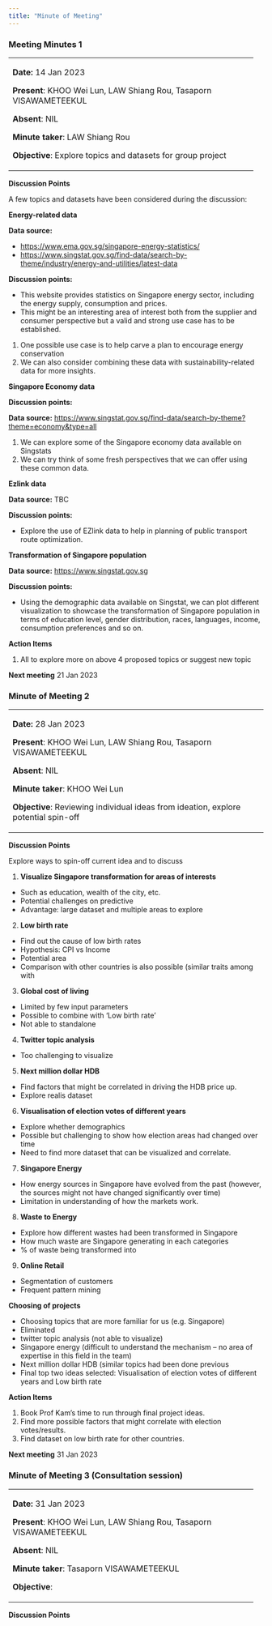 ```yaml
---
title: "Minute of Meeting"
---
```


### **Meeting Minutes 1**

+--------------------------------------------------------------------+
| **Date:** 14 Jan 2023                                              |
|                                                                    |
| **Present**: KHOO Wei Lun, LAW Shiang Rou, Tasaporn VISAWAMETEEKUL |
|                                                                    |
| **Absent**: NIL                                                    |
|                                                                    |
| **Minute taker**: LAW Shiang Rou                                   |
|                                                                    |
| **Objective**: Explore topics and datasets for group project       |
+--------------------------------------------------------------------+

**Discussion Points** 

A few topics and datasets have been considered during the discussion: 

**Energy-related data**  

**Data source:**

-   <https://www.ema.gov.sg/singapore-energy-statistics/>
-   <https://www.singstat.gov.sg/find-data/search-by-theme/industry/energy-and-utilities/latest-data>

**Discussion points:**

-   This website provides statistics on Singapore energy sector, including the energy supply, consumption and prices. 
-   This might be an interesting area of interest both from the supplier and consumer perspective but a valid and strong use case has to be established.

1.  One possible use case is to help carve a plan to encourage energy conservation
2.  We can also consider combining these data with sustainability-related data for more insights.

**Singapore Economy data**

**Discussion points:**

**Data source:** <https://www.singstat.gov.sg/find-data/search-by-theme?theme=economy&type=all>

1.  We can explore some of the Singapore economy data available on Singstats  
2.  We can try think of some fresh perspectives that we can offer using these common data. 

**Ezlink data**

**Data source:** TBC

**Discussion points:**

-   Explore the use of EZlink data to help in planning of public transport route optimization.

**Transformation of Singapore population**

**Data source:** [https://www.singstat.gov.sg](https://www.singstat.gov.sg/)

**Discussion points:**

-   Using the demographic data available on Singstat, we can plot different visualization to showcase the transformation of Singapore population in terms of education level, gender distribution, races, languages, income, consumption preferences and so on.

**Action Items**

1.  All to explore more on above 4 proposed topics or suggest new topic

**Next meeting** 21 Jan 2023

### Minute of Meeting 2

+-------------------------------------------------------------------------------------+
| **Date:** 28 Jan 2023                                                               |
|                                                                                     |
| **Present**: KHOO Wei Lun, LAW Shiang Rou, Tasaporn VISAWAMETEEKUL                  |
|                                                                                     |
| **Absent**: NIL                                                                     |
|                                                                                     |
| **Minute taker**: KHOO Wei Lun                                                      |
|                                                                                     |
| **Objective**: Reviewing individual ideas from ideation, explore potential spin-off |
+-------------------------------------------------------------------------------------+

**Discussion Points**

Explore ways to spin-off current idea and to discuss

1.  **Visualize Singapore transformation for areas of interests**

-   Such as education, wealth of the city, etc.
-   Potential challenges on predictive
-   Advantage: large dataset and multiple areas to explore 

2.  **Low birth rate** 

-   Find out the cause of low birth rates 
-   Hypothesis: CPI vs Income
-   Potential area
-   Comparison with other countries is also possible (similar traits among with

3.  **Global cost of living**

-   Limited by few input parameters
-   Possible to combine with 'Low birth rate'
-   Not able to standalone

4.  **Twitter topic analysis**

-   Too challenging to visualize

5.  **Next million dollar HDB**

-   Find factors that might be correlated in driving the HDB price up.
-   Explore realis dataset

6.  **Visualisation of election votes of different years**

-   Explore whether demographics
-   Possible but challenging to show how election areas had changed over time
-   Need to find more dataset that can be visualized and correlate.

7.  **Singapore Energy**

-   How energy sources in Singapore have evolved from the past (however, the sources might not have changed significantly over time)
-   Limitation in understanding of how the markets work.

8.  **Waste to Energy**

-   Explore how different wastes had been transformed in Singapore
-   How much waste are Singapore generating in each categories
-   \% of waste being transformed into

9.  **Online Retail**

-   Segmentation of customers
-   Frequent pattern mining

**Choosing of projects**

-   Choosing topics that are more familiar for us (e.g. Singapore)
-   Eliminated
-   twitter topic analysis (not able to visualize)
-   Singapore energy (difficult to understand the mechanism -- no area of expertise in this field in the team)
-   Next million dollar HDB (similar topics had been done previous
-   Final top two ideas selected: Visualisation of election votes of different years and Low birth rate

**Action Items**

1.  Book Prof Kam's time to run through final project ideas.
2.  Find more possible factors that might correlate with election votes/results.
3.  Find dataset on low birth rate for other countries.

**Next meeting** 31 Jan 2023

### Minute of Meeting 3 (Consultation session)

+--------------------------------------------------------------------+
| **Date:** 31 Jan 2023                                              |
|                                                                    |
| **Present**: KHOO Wei Lun, LAW Shiang Rou, Tasaporn VISAWAMETEEKUL |
|                                                                    |
| **Absent**: NIL                                                    |
|                                                                    |
| **Minute taker**: Tasaporn VISAWAMETEEKUL                          |
|                                                                    |
| **Objective**:                                                     |
+--------------------------------------------------------------------+

**Discussion Points**
